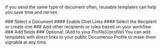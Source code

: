 
If you send the same type of document often, reusable templates can help you save time and nerves.

<Steps>
### Select a Document
#### Enable Diret Links
#### Select the Recipient
or create one
### Add other recipients or roles based on your workflow
### Add fields
### Optional: [Add to your Profile](/profile)

<Callout type="info">
You can add templates with direct links to your public Documenso Profile to make them signable at any time.
</Callout>
</Steps>
